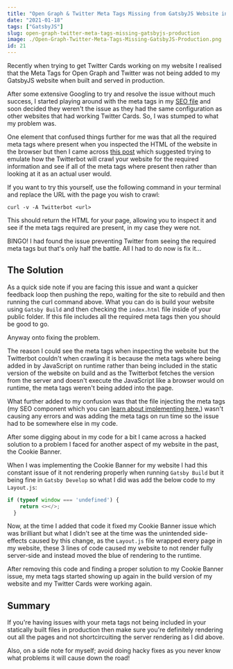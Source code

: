 ```yaml
---
title: "Open Graph & Twitter Meta Tags Missing from GatsbyJS Website in Production"
date: "2021-01-18"
tags: ["GatsbyJS"]
slug: open-graph-twitter-meta-tags-missing-gatsbyjs-production
image: ./Open-Graph-Twitter-Meta-Tags-Missing-GatsbyJS-Production.png
id: 21
---
```


Recently when trying to get Twitter Cards working on my website I realised that the Meta Tags for Open Graph and Twitter was not being added to my GatsbyJS website when built and served in production.

After some extensive Googling to try and resolve the issue without much success, I started playing around with the meta tags in my [SEO file](https://github.com/conermurphy/conermurphy.com/blob/4c33549d62f65e88ee75f4af44e43675b34c4b9e/src/components/SEO.js) and soon decided they weren't the issue as they had the same configuration as other websites that had working Twitter Cards. So, I was stumped to what my problem was.

One element that confused things further for me was that all the required meta tags where present when you inspected the HTML of the website in the browser but then I came across [this post](https://twittercommunity.com/t/card-error-unable-to-render-or-no-image-read-this-first/62736) which suggested trying to emulate how the Twitterbot will crawl your website for the required information and see if all of the meta tags where present then rather than looking at it as an actual user would.

If you want to try this yourself, use the following command in your terminal and replace the URL with the page you wish to crawl:

```
curl -v -A Twitterbot <url>
```

This should return the HTML for your page, allowing you to inspect it and see if the meta tags required are present, in my case they were not.

BINGO! I had found the issue preventing Twitter from seeing the required meta tags but that's only half the battle. All I had to do now is fix it...

## The Solution

As a quick side note if you are facing this issue and want a quicker feedback loop then pushing the repo, waiting for the site to rebuild and then running the curl command above. What you can do is build your website using `Gatsby Build` and then checking the `index.html` file inside of your public folder. If this file includes all the required meta tags then you should be good to go.

Anyway onto fixing the problem.

The reason I could see the meta tags when inspecting the website but the Twitterbot couldn't when crawling it is because the meta tags where being added in by JavaScript on runtime rather than being included in the static version of the website on build and as the Twitterbot fetches the version from the server and doesn't execute the JavaScript like a browser would on runtime, the meta tags weren't being added into the page.

What further added to my confusion was that the file injecting the meta tags (my SEO component which you can [learn about implementing here.](https://conermurphy.com/blog/adding-open-graph-twitter-meta-tags-gatsbyjs)) wasn't causing any errors and was adding the meta tags on run time so the issue had to be somewhere else in my code.

After some digging about in my code for a bit I came across a hacked solution to a problem I faced for another aspect of my website in the past, the Cookie Banner.

When I was implementing the Cookie Banner for my website I had this constant issue of it not rendering properly when running `Gatsby Build` but it being fine in `Gatsby Develop` so what I did was add the below code to my `Layout.js`:

```JavaScript
if (typeof window === 'undefined') {
    return <></>;
  }
```

Now, at the time I added that code it fixed my Cookie Banner issue which was brilliant but what I didn't see at the time was the unintended side-effects caused by this change, as the `Layout.js` file wrapped every page in my website, these 3 lines of code caused my website to not render fully server-side and instead moved the blue of rendering to the runtime.

After removing this code and finding a proper solution to my Cookie Banner issue, my meta tags started showing up again in the build version of my website and my Twitter Cards were working again.

## Summary

If you're having issues with your meta tags not being included in your statically built files in production then make sure you're definitely rendering out all the pages and not shortcircuiting the server rendering as I did above.

Also, on a side note for myself; avoid doing hacky fixes as you never know what problems it will cause down the road!
